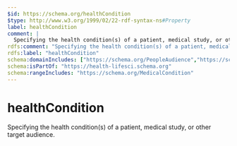 ```yaml
---
$id: https://schema.org/healthCondition
$type: http://www.w3.org/1999/02/22-rdf-syntax-ns#Property
label: healthCondition
comment: |
  Specifying the health condition(s) of a patient, medical study, or other target audience.
rdfs:comment: "Specifying the health condition(s) of a patient, medical study, or other target audience."
rdfs:label: "healthCondition"
schema:domainIncludes: ["https://schema.org/PeopleAudience","https://schema.org/Patient","https://schema.org/MedicalStudy"]
schema:isPartOf: "https://health-lifesci.schema.org"
schema:rangeIncludes: "https://schema.org/MedicalCondition"
---
```


# healthCondition

Specifying the health condition(s) of a patient, medical study, or other target audience.

